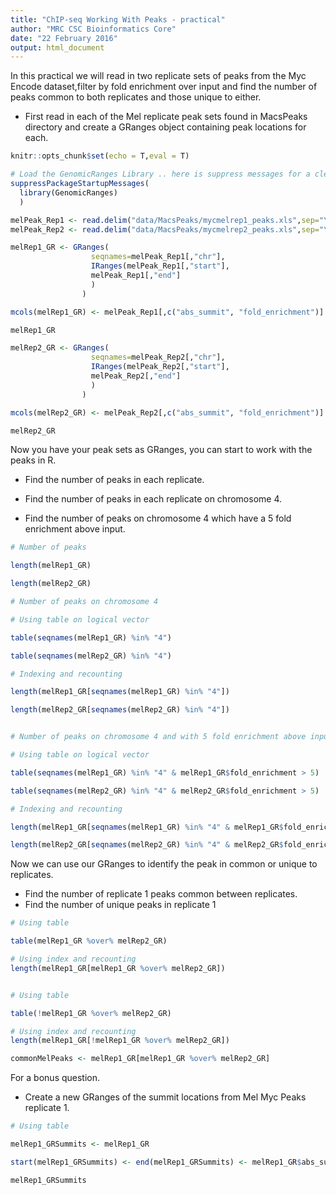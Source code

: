 ```yaml
---
title: "ChIP-seq Working With Peaks - practical"
author: "MRC CSC Bioinformatics Core"
date: "22 February 2016"
output: html_document
---
```


In this practical we will read in two replicate sets of peaks from the Myc Encode dataset,filter by fold enrichment over input and find the number of peaks common to both replicates and those unique to either.


* First read in each of the Mel replicate peak sets found in MacsPeaks directory and create a GRanges object containing peak locations for each.

```r
knitr::opts_chunk$set(echo = T,eval = T)
```

```r
# Load the GenomicRanges Library .. here is suppress messages for a cleaner document
suppressPackageStartupMessages(
  library(GenomicRanges)
  )

melPeak_Rep1 <- read.delim("data/MacsPeaks/mycmelrep1_peaks.xls",sep="\t",comment.char = "#")
melPeak_Rep2 <- read.delim("data/MacsPeaks/mycmelrep2_peaks.xls",sep="\t",comment.char = "#")

melRep1_GR <- GRanges(
                  seqnames=melPeak_Rep1[,"chr"],
                  IRanges(melPeak_Rep1[,"start"],
                  melPeak_Rep1[,"end"]
                  )
                )

mcols(melRep1_GR) <- melPeak_Rep1[,c("abs_summit", "fold_enrichment")]

melRep1_GR

melRep2_GR <- GRanges(
                  seqnames=melPeak_Rep2[,"chr"],
                  IRanges(melPeak_Rep2[,"start"],
                  melPeak_Rep2[,"end"]
                  )
                )

mcols(melRep2_GR) <- melPeak_Rep2[,c("abs_summit", "fold_enrichment")]

melRep2_GR

```

Now you have your peak sets as GRanges, you can start to work with the peaks in R.

* Find the number of peaks in each replicate.

* Find the number of peaks in each replicate on chromosome 4.

* Find the number of peaks on chromosome 4 which have a 5 fold enrichment above input.

```r
# Number of peaks

length(melRep1_GR)

length(melRep2_GR)

# Number of peaks on chromosome 4

# Using table on logical vector

table(seqnames(melRep1_GR) %in% "4")

table(seqnames(melRep2_GR) %in% "4")

# Indexing and recounting

length(melRep1_GR[seqnames(melRep1_GR) %in% "4"])

length(melRep2_GR[seqnames(melRep2_GR) %in% "4"])


# Number of peaks on chromosome 4 and with 5 fold enrichment above input

# Using table on logical vector

table(seqnames(melRep1_GR) %in% "4" & melRep1_GR$fold_enrichment > 5)

table(seqnames(melRep2_GR) %in% "4" & melRep2_GR$fold_enrichment > 5)

# Indexing and recounting

length(melRep1_GR[seqnames(melRep1_GR) %in% "4" & melRep1_GR$fold_enrichment > 5])

length(melRep2_GR[seqnames(melRep2_GR) %in% "4" & melRep2_GR$fold_enrichment > 5])

```


Now we can use our GRanges to identify the peak in common or unique to replicates.

* Find the number of replicate 1 peaks common between replicates.
* Find the number of unique peaks in replicate 1

```r

# Using table

table(melRep1_GR %over% melRep2_GR)

# Using index and recounting
length(melRep1_GR[melRep1_GR %over% melRep2_GR])


# Using table

table(!melRep1_GR %over% melRep2_GR)

# Using index and recounting
length(melRep1_GR[!melRep1_GR %over% melRep2_GR])

commonMelPeaks <- melRep1_GR[melRep1_GR %over% melRep2_GR]
```

For a bonus question. 

* Create a new GRanges of the summit locations from Mel Myc Peaks replicate 1.

```r

# Using table

melRep1_GRSummits <- melRep1_GR

start(melRep1_GRSummits) <- end(melRep1_GRSummits) <- melRep1_GR$abs_summit

melRep1_GRSummits
```

